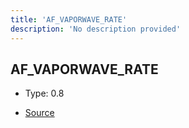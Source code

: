 ```yaml
---
title: 'AF_VAPORWAVE_RATE'
description: 'No description provided'
---
```


## AF_VAPORWAVE_RATE

- Type: 0.8

- [Source](https://github.com/androz2091/discord-player/blob/ce04b3f4c6671029ce4d4aa9090e56ac7e7f5666/packages/equalizer/src/audio/AudioFilter.ts#L27)
